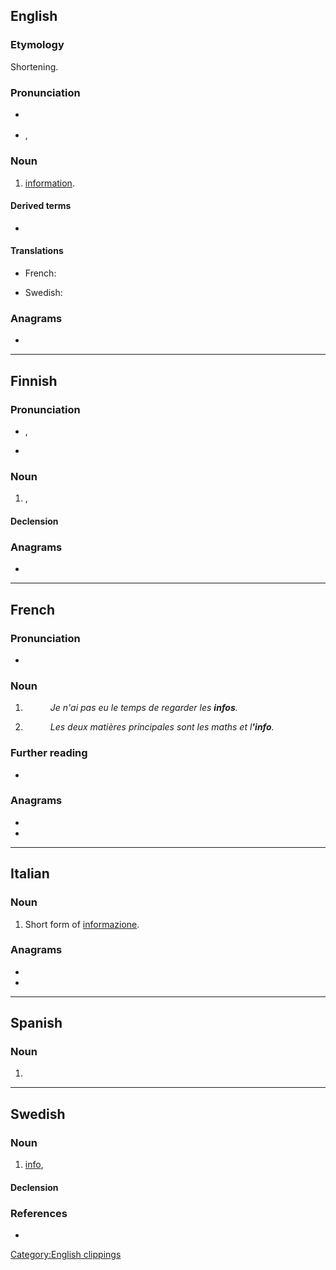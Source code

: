 {{also|Info|info-|Info.|.info|infó}}
==English==

===Etymology===
Shortening.

===Pronunciation===
* {{a|RP}} {{IPA|/ˈɪnfəʊ/|lang=en}}
* {{a|UK}}, {{a|US}} {{IPA|/ˈɪnfoʊ/|lang=en}}

===Noun===
{{en-noun|-}}

# {{lb|en|informal}} [[information]].

====Derived terms====
* {{l|en|infoporn}}

====Translations====
{{trans-top|abbreviation for “information”}}
* French: {{t+|fr|info|f}}
{{trans-mid}}
* Swedish: {{t+|sv|info}}
{{trans-bottom}}

===Anagrams===
* {{anagrams|en|a=fino|Fino|ONFI|fino|foin}}

[[Category:English clippings]]

----

==Finnish==

===Pronunciation===
* {{fi-IPA|inffo}}, {{fi-IPA|info}}
* {{hyphenation|lang=fi|in|fo}}

===Noun===
{{fi-noun}}

# {{lb|fi|colloquial}} {{l|en|info}}, {{l|en|information}}

====Declension====
{{fi-decl-valo|inf|||o|a}}

===Anagrams===
* {{anagrams|fi|a=fino|foni}}

----

==French==

===Pronunciation===
* {{IPA|/ɛ̃.fo/|lang=fr}}

===Noun===
{{fr-noun|f}}

# {{contraction of|information|lang=fr}}
#: ''Je n'ai pas eu le temps de regarder les '''infos'''.''
# {{contraction of|informatique|lang=fr}}
#: ''Les deux matières principales sont les maths et l''''info'''.''

===Further reading===
* {{R:TLFi}}

===Anagrams===
* {{l|fr|fion}}
* {{l|fr|foin}}

----

==Italian==

===Noun===
{{head|it|noun|g=m|invariable}}

# {{lb|it|informal}} Short form of [[informazione]].

===Anagrams===
* {{l|it|fino}}
* {{l|it|foni}}

----

==Spanish==

===Noun===
{{es-noun|f}}

# {{l|en|info}}

----

==Swedish==

===Noun===
{{sv-noun|c}}

# {{lb|sv|colloquial}} [[#English|info]], {{clipping of|information|lang=sv}}

====Declension====
{{sv-noun-unc-irreg-c}}

===References===
* {{R:SAOL}}